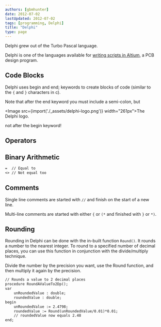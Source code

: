 ```yaml
---
authors: [gbmhunter]
date: 2012-07-02
lastUpdated: 2012-07-02
tags: [programming, Delphi]
title: "Delphi"
type: page
---
```


Delphi grew out of the Turbo Pascal language.

Delphi is one of the languages available for [writing scripts in Altium](/electronics/general/altium/altium-scripting-and-using-the-api/), a PCB design program.

## Code Blocks

Delphi uses begin and end; keywords to create blocks of code (similar to the `{` and `}` characters in c).

Note that after the end keyword you must include a semi-colon, but

<Image src={import('./_assets/delphi-logo.png')} width="261px">The Delphi logo.</Image>

not after the begin keyword!

## Operators

## Binary Arithmetic

```txt    
=  // Equal to
<> // Not equal too
```

## Comments

Single line comments are started with `//` and finish on the start of a new line.

Multi-line comments are started with either `{` or `(*` and finished with `}` or `*)`.

## Rounding

Rounding in Delphi can be done with the in-built function `Round()`. It rounds a number to the nearest integer. To round to a specified number of decimal places, you can use this function in conjunction with the divide/multiply technique.

Divide the number by the precision you want, use the Round function, and then multiply it again by the precision.

```txt    
// Rounds a value to 2 decimal places
procedure RoundAValueTo2Dp();
var
    unRoundedValue : double;
    roundedValue : double;
begin
    unRoundedValue := 2.4798;
    roundedValue := Round(unRoundedValue/0.01)*0.01;
    // roundedValue now equals 2.48
end;
```